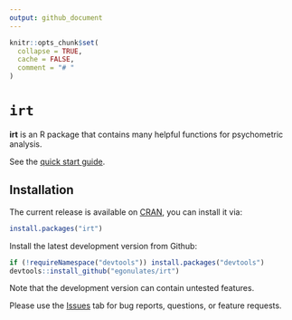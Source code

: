 ```yaml
---
output: github_document
---
```



```r
knitr::opts_chunk$set(
  collapse = TRUE, 
  cache = FALSE,
  comment = "# "
)
```

# `irt`

__irt__ is an R package that contains many helpful functions for psychometric
analysis. 

See the [quick start guide](https://cran.r-project.org/web/packages/irt/vignettes/irt-quick-start.html).


## Installation

The current release is available on [CRAN](https://cran.r-project.org/web/packages/irt), you can install it via: 

```r
install.packages("irt")
```


Install the latest development version from Github: 
```r
if (!requireNamespace("devtools")) install.packages("devtools")
devtools::install_github("egonulates/irt")
```
Note that the development version can contain untested features. 

Please use the [Issues](https://github.com/egonulates/irt/issues) tab for bug reports, questions, or feature requests.  

